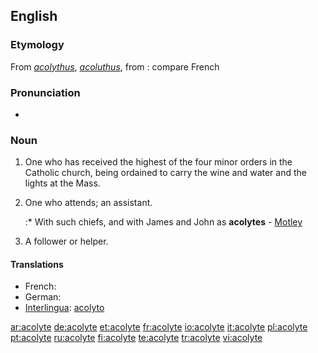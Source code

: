{{wikipedia}}
==English==

===Etymology===
From {{etyl|LL.}} ''[[acolythus]]'', ''[[acoluthus]]'', from {{etyl|grc}} {{term|ἀκόλουθος||follower, attendant|sc=Polytonic|lang=grc}}: compare French {{term|acolyte|lang=fr}}

===Pronunciation===
* {{audio|en-us-acolyte.ogg|/'a.kə.lit/}}

===Noun===
{{en-noun}}

# {{ecclesiastical}} One who has received the highest of the four minor orders in the Catholic church, being ordained to carry the wine and water and the lights at the Mass.
# One who attends; an assistant.
#:* With such chiefs, and with James and John as '''acolytes''' - [[Motley]]
# A follower or helper.

====Translations====
* French: {{t+|fr|acolyte}}
* German: {{t|de|Gehilfe}}
* [[Interlingua]]: [[acolyto]]

[[ar:acolyte]]
[[de:acolyte]]
[[et:acolyte]]
[[fr:acolyte]]
[[io:acolyte]]
[[it:acolyte]]
[[pl:acolyte]]
[[pt:acolyte]]
[[ru:acolyte]]
[[fi:acolyte]]
[[te:acolyte]]
[[tr:acolyte]]
[[vi:acolyte]]